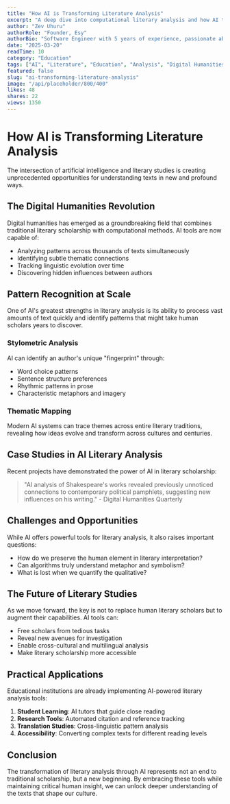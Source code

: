 ```yaml
---
title: "How AI is Transforming Literature Analysis"
excerpt: "A deep dive into computational literary analysis and how AI tools are uncovering new insights in classic texts."
author: "Zev Uhuru"
authorRole: "Founder, Esy"
authorBio: "Software Engineer with 5 years of experience, passionate about the intersection of AI and writing. Building tools that empower writers to create better content with the help of artificial intelligence."
date: "2025-03-20"
readTime: 10
category: "Education"
tags: ["AI", "Literature", "Education", "Analysis", "Digital Humanities"]
featured: false
slug: "ai-transforming-literature-analysis"
image: "/api/placeholder/800/400"
likes: 48
shares: 22
views: 1350
---
```


# How AI is Transforming Literature Analysis

The intersection of artificial intelligence and literary studies is creating unprecedented opportunities for understanding texts in new and profound ways.

## The Digital Humanities Revolution

Digital humanities has emerged as a groundbreaking field that combines traditional literary scholarship with computational methods. AI tools are now capable of:

- Analyzing patterns across thousands of texts simultaneously
- Identifying subtle thematic connections
- Tracking linguistic evolution over time
- Discovering hidden influences between authors

## Pattern Recognition at Scale

One of AI's greatest strengths in literary analysis is its ability to process vast amounts of text quickly and identify patterns that might take human scholars years to discover.

### Stylometric Analysis

AI can identify an author's unique "fingerprint" through:
- Word choice patterns
- Sentence structure preferences
- Rhythmic patterns in prose
- Characteristic metaphors and imagery

### Thematic Mapping

Modern AI systems can trace themes across entire literary traditions, revealing how ideas evolve and transform across cultures and centuries.

## Case Studies in AI Literary Analysis

Recent projects have demonstrated the power of AI in literary scholarship:

> "AI analysis of Shakespeare's works revealed previously unnoticed connections to contemporary political pamphlets, suggesting new influences on his writing." - Digital Humanities Quarterly

## Challenges and Opportunities

While AI offers powerful tools for literary analysis, it also raises important questions:

- How do we preserve the human element in literary interpretation?
- Can algorithms truly understand metaphor and symbolism?
- What is lost when we quantify the qualitative?

## The Future of Literary Studies

As we move forward, the key is not to replace human literary scholars but to augment their capabilities. AI tools can:

- Free scholars from tedious tasks
- Reveal new avenues for investigation
- Enable cross-cultural and multilingual analysis
- Make literary scholarship more accessible

## Practical Applications

Educational institutions are already implementing AI-powered literary analysis tools:

1. **Student Learning**: AI tutors that guide close reading
2. **Research Tools**: Automated citation and reference tracking
3. **Translation Studies**: Cross-linguistic pattern analysis
4. **Accessibility**: Converting complex texts for different reading levels

## Conclusion

The transformation of literary analysis through AI represents not an end to traditional scholarship, but a new beginning. By embracing these tools while maintaining critical human insight, we can unlock deeper understanding of the texts that shape our culture.

